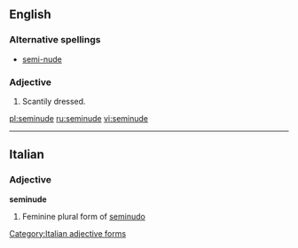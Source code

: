 ==English==
===Alternative spellings===
*[[semi-nude]]

===Adjective===
{{en-adj|-}}
# Scantily dressed.

[[pl:seminude]]
[[ru:seminude]]
[[vi:seminude]]

----
==Italian==

===Adjective===
'''seminude''' {{f}}

# Feminine plural form of [[seminudo]]
[[Category:Italian adjective forms]]
{{rfc-auto}}